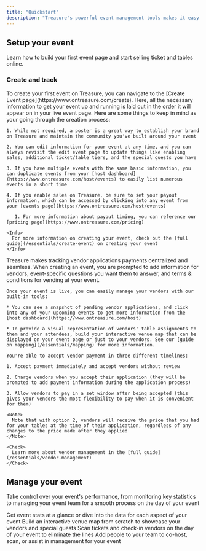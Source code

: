 ```yaml
---
title: "Quickstart"
description: "Treasure's powerful event management tools makes it easy for you to quickly launch and promote your events. We provide a platform to manage all your vendors, build interactive maps to showcase them, and drive more ticket sales. "
---
```


## Setup your event

Learn how to build your first event page and start selling ticket and tables online.

### Create and track

<AccordionGroup>
  <Accordion title="Create your event" icon="image">
    To create your first event on Treasure, you can navigate to the [Create Event page](https://www.ontreasure.com/create). Here, all the necessary information to get your event up and running is laid out in the order it will appear on in your live event page. Here are some things to keep in mind as your going through the creation process:&#x20;

    1. While not required, a poster is a great way to establish your brand on Treasure and maintain the community you've built around your event

    2. You can edit information for your event at any time, and you can always revisit the edit event page to update things like enabling sales, additional ticket/table tiers, and the special guests you have

    3. If you have multiple events with the same basic information, you can duplicate events from your [host dashboard](https://www.ontreasure.com/host/events) to easily list numerous events in a short time

    4. If you enable sales on Treasure, be sure to set your payout information, which can be accessed by clicking into any event from your [events page](https://www.ontreasure.com/host/events)

       1. For more information about payout timing, you can reference our [pricing page](https://www.ontreasure.com/pricing)

    <Info>
      For more information on creating your event, check out the [full guide](/essentials/create-event) on creating your event
    </Info>
  </Accordion>

  <Accordion title="Track vendor applications" icon="store">
    Treasure makes tracking vendor applications payments centralized and seamless. When creating an event, you are prompted to add information for vendors, event-specific questions you want them to answer, and terms & conditions for vending at your event.&#x20;

    Once your event is live, you can easily manage your vendors with our built-in tools:

    * You can see a snapshot of pending vendor applications, and click into any of your upcoming events to get more information from the [host dashboard](https://www.ontreasure.com/host)

    * To provide a visual representation of vendors' table assignments to them and your attendees, build your interactive venue map that can be displayed on your event page or just to your vendors. See our [guide on mapping](/essentials/mapping) for more information.

    You're able to accept vendor payment in three different timelines:

    1. Accept payment immediately and accept vendors without review

    2. Charge vendors when you accept their application (they will be prompted to add payment information during the application process)

    3. Allow vendors to pay in a set window after being accepted (this gives your vendors the most flexibility to pay when it is convenient for them)

    <Note>
      Note that with option 2, vendors will receive the price that you had for your tables at the time of their application, regardless of any changes to the price made after they applied
    </Note>

    <Check>
      Learn more about vendor management in the [full guide](/essentials/vendor-management)
    </Check>
  </Accordion>
</AccordionGroup>

## Manage your event

Take control over your event's performance, from monitoring key statistics to managing your event team for a smooth process on the day of your event

<CardGroup>
  <Card title="Monitor Event Analytics" icon="chart-column" href="/essentials/markdown">
    Get event stats at a glance or dive into the data for each aspect of your event
  </Card>

  <Card title="Build A Venue Map" icon="map" href="/essentials/code">
    Build an interactive venue map from scratch to showcase your vendors and special guests
  </Card>

  <Card title="Mobile App Check-In" icon="mobile" href="/essentials/images">
    Scan tickets and check-in vendors on the day of your event to eliminate the lines
  </Card>

  <Card title="Manage Your Team" icon="user-group" href="/essentials/reusable-snippets">
    Add people to your team to co-host, scan, or assist in management for your event
  </Card>
</CardGroup>